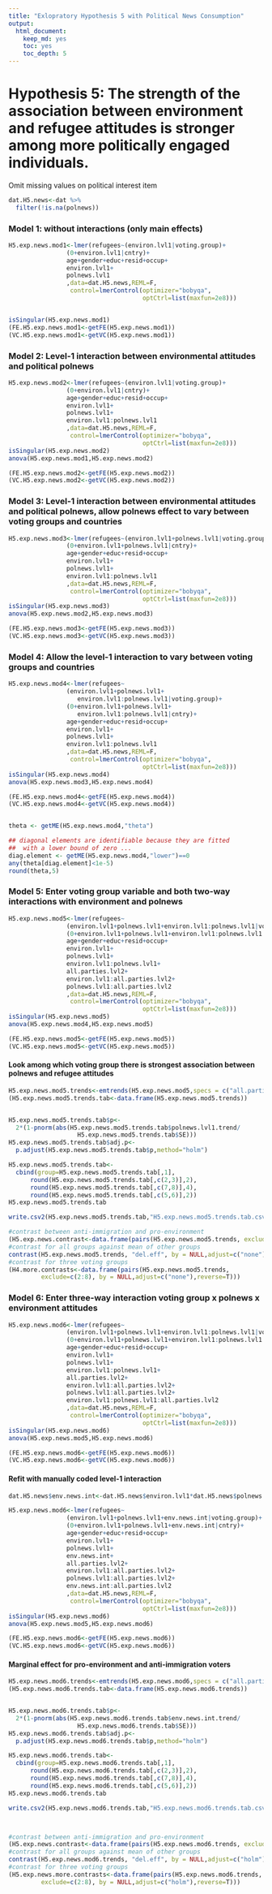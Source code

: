 ```yaml
---
title: "Exlopratory Hypothesis 5 with Political News Consumption"
output: 
  html_document: 
    keep_md: yes
    toc: yes
    toc_depth: 5
---
```



# Hypothesis 5: The strength of the association between environment and refugee attitudes is stronger among more politically engaged individuals. 

Omit missing values on political interest item

```r
dat.H5.news<-dat %>%
  filter(!is.na(polnews))
```

### Model 1: without interactions (only main effects)

```r
H5.exp.news.mod1<-lmer(refugees~(environ.lvl1|voting.group)+
                (0+environ.lvl1|cntry)+
                age+gender+educ+resid+occup+
                environ.lvl1+
                polnews.lvl1
                ,data=dat.H5.news,REML=F,
                 control=lmerControl(optimizer="bobyqa",
                                     optCtrl=list(maxfun=2e8)))


isSingular(H5.exp.news.mod1)
(FE.H5.exp.news.mod1<-getFE(H5.exp.news.mod1))
(VC.H5.exp.news.mod1<-getVC(H5.exp.news.mod1))


```

\newpage

### Model 2: Level-1 interaction between environmental attitudes and political polnews

```r
H5.exp.news.mod2<-lmer(refugees~(environ.lvl1|voting.group)+
                (0+environ.lvl1|cntry)+
                age+gender+educ+resid+occup+
                environ.lvl1+
                polnews.lvl1+
                environ.lvl1:polnews.lvl1
                ,data=dat.H5.news,REML=F,
                 control=lmerControl(optimizer="bobyqa",
                                     optCtrl=list(maxfun=2e8)))
isSingular(H5.exp.news.mod2)
anova(H5.exp.news.mod1,H5.exp.news.mod2)

(FE.H5.exp.news.mod2<-getFE(H5.exp.news.mod2))
(VC.H5.exp.news.mod2<-getVC(H5.exp.news.mod2))

```

\newpage

### Model 3: Level-1 interaction between environmental attitudes and political polnews, allow polnews effect to vary between voting groups and countries

```r
H5.exp.news.mod3<-lmer(refugees~(environ.lvl1+polnews.lvl1|voting.group)+
                (0+environ.lvl1+polnews.lvl1|cntry)+
                age+gender+educ+resid+occup+
                environ.lvl1+
                polnews.lvl1+
                environ.lvl1:polnews.lvl1
                ,data=dat.H5.news,REML=F,
                 control=lmerControl(optimizer="bobyqa",
                                     optCtrl=list(maxfun=2e8)))
isSingular(H5.exp.news.mod3)
anova(H5.exp.news.mod2,H5.exp.news.mod3)

(FE.H5.exp.news.mod3<-getFE(H5.exp.news.mod3))
(VC.H5.exp.news.mod3<-getVC(H5.exp.news.mod3))

```


\newpage

### Model 4: Allow the level-1 interaction to vary between voting groups and countries

```r
H5.exp.news.mod4<-lmer(refugees~
                (environ.lvl1+polnews.lvl1+
                   environ.lvl1:polnews.lvl1|voting.group)+
                (0+environ.lvl1+polnews.lvl1+
                   environ.lvl1:polnews.lvl1|cntry)+
                age+gender+educ+resid+occup+
                environ.lvl1+
                polnews.lvl1+
                environ.lvl1:polnews.lvl1
                ,data=dat.H5.news,REML=F,
                 control=lmerControl(optimizer="bobyqa",
                                     optCtrl=list(maxfun=2e8)))
isSingular(H5.exp.news.mod4)
anova(H5.exp.news.mod3,H5.exp.news.mod4)

(FE.H5.exp.news.mod4<-getFE(H5.exp.news.mod4))
(VC.H5.exp.news.mod4<-getVC(H5.exp.news.mod4))


theta <- getME(H5.exp.news.mod4,"theta")

## diagonal elements are identifiable because they are fitted
##  with a lower bound of zero ...
diag.element <- getME(H5.exp.news.mod4,"lower")==0
any(theta[diag.element]<1e-5)
round(theta,5)

```

\newpage

### Model 5: Enter voting group variable and both two-way interactions with environment and polnews

```r
H5.exp.news.mod5<-lmer(refugees~
                (environ.lvl1+polnews.lvl1+environ.lvl1:polnews.lvl1|voting.group)+
                (0+environ.lvl1+polnews.lvl1+environ.lvl1:polnews.lvl1|cntry)+
                age+gender+educ+resid+occup+
                environ.lvl1+
                polnews.lvl1+
                environ.lvl1:polnews.lvl1+
                all.parties.lvl2+
                environ.lvl1:all.parties.lvl2+
                polnews.lvl1:all.parties.lvl2
                ,data=dat.H5.news,REML=F,
                 control=lmerControl(optimizer="bobyqa",
                                     optCtrl=list(maxfun=2e8)))
isSingular(H5.exp.news.mod5)
anova(H5.exp.news.mod4,H5.exp.news.mod5)

(FE.H5.exp.news.mod5<-getFE(H5.exp.news.mod5))
(VC.H5.exp.news.mod5<-getVC(H5.exp.news.mod5))

```

\newpage

#### Look among which voting group there is strongest association between polnews and refugee attitudes

```r
H5.exp.news.mod5.trends<-emtrends(H5.exp.news.mod5,specs = c("all.parties.lvl2"),var=c("polnews.lvl1"))
(H5.exp.news.mod5.trends.tab<-data.frame(H5.exp.news.mod5.trends))


H5.exp.news.mod5.trends.tab$p<-
  2*(1-pnorm(abs(H5.exp.news.mod5.trends.tab$polnews.lvl1.trend/
                   H5.exp.news.mod5.trends.tab$SE)))
H5.exp.news.mod5.trends.tab$adj.p<-
  p.adjust(H5.exp.news.mod5.trends.tab$p,method="holm")

H5.exp.news.mod5.trends.tab<-
  cbind(group=H5.exp.news.mod5.trends.tab[,1],
      round(H5.exp.news.mod5.trends.tab[,c(2,3)],2),
      round(H5.exp.news.mod5.trends.tab[,c(7,8)],4),
      round(H5.exp.news.mod5.trends.tab[,c(5,6)],2))
H5.exp.news.mod5.trends.tab

write.csv2(H5.exp.news.mod5.trends.tab,"H5.exp.news.mod5.trends.tab.csv")

#contrast between anti-immigration and pro-environment
(H5.exp.news.contrast<-data.frame(pairs(H5.exp.news.mod5.trends, exclude = c(2:9),reverse=T)))
#contrast for all groups against mean of other groups
contrast(H5.exp.news.mod5.trends, "del.eff", by = NULL,adjust=c("none"))
#contrast for three voting groups
(H4.more.contrasts<-data.frame(pairs(H5.exp.news.mod5.trends, 
         exclude=c(2:8), by = NULL,adjust=c("none"),reverse=T)))

```

\newpage

### Model 6: Enter three-way interaction voting group x polnews x environment attitudes

```r
H5.exp.news.mod6<-lmer(refugees~
                (environ.lvl1+polnews.lvl1+environ.lvl1:polnews.lvl1|voting.group)+
                (0+environ.lvl1+polnews.lvl1+environ.lvl1:polnews.lvl1|cntry)+
                age+gender+educ+resid+occup+
                environ.lvl1+
                polnews.lvl1+
                environ.lvl1:polnews.lvl1+
                all.parties.lvl2+
                environ.lvl1:all.parties.lvl2+
                polnews.lvl1:all.parties.lvl2+
                environ.lvl1:polnews.lvl1:all.parties.lvl2
                ,data=dat.H5.news,REML=F,
                 control=lmerControl(optimizer="bobyqa",
                                     optCtrl=list(maxfun=2e8)))
isSingular(H5.exp.news.mod6)
anova(H5.exp.news.mod5,H5.exp.news.mod6)

(FE.H5.exp.news.mod6<-getFE(H5.exp.news.mod6))
(VC.H5.exp.news.mod6<-getVC(H5.exp.news.mod6))

```

#### Refit with manually coded level-1 interaction

```r
dat.H5.news$env.news.int<-dat.H5.news$environ.lvl1*dat.H5.news$polnews.lvl1

H5.exp.news.mod6<-lmer(refugees~
                (environ.lvl1+polnews.lvl1+env.news.int|voting.group)+
                (0+environ.lvl1+polnews.lvl1+env.news.int|cntry)+
                age+gender+educ+resid+occup+
                environ.lvl1+
                polnews.lvl1+
                env.news.int+
                all.parties.lvl2+
                environ.lvl1:all.parties.lvl2+
                polnews.lvl1:all.parties.lvl2+
                env.news.int:all.parties.lvl2
                ,data=dat.H5.news,REML=F,
                 control=lmerControl(optimizer="bobyqa",
                                     optCtrl=list(maxfun=2e8)))
isSingular(H5.exp.news.mod6)
anova(H5.exp.news.mod5,H5.exp.news.mod6)

(FE.H5.exp.news.mod6<-getFE(H5.exp.news.mod6))
(VC.H5.exp.news.mod6<-getVC(H5.exp.news.mod6))

```


#### Marginal effect for pro-environment and anti-immigration voters

```r
H5.exp.news.mod6.trends<-emtrends(H5.exp.news.mod6,specs = c("all.parties.lvl2"),var=c("env.news.int"))
(H5.exp.news.mod6.trends.tab<-data.frame(H5.exp.news.mod6.trends))


H5.exp.news.mod6.trends.tab$p<-
  2*(1-pnorm(abs(H5.exp.news.mod6.trends.tab$env.news.int.trend/
                   H5.exp.news.mod6.trends.tab$SE)))
H5.exp.news.mod6.trends.tab$adj.p<-
  p.adjust(H5.exp.news.mod6.trends.tab$p,method="holm")

H5.exp.news.mod6.trends.tab<-
  cbind(group=H5.exp.news.mod6.trends.tab[,1],
      round(H5.exp.news.mod6.trends.tab[,c(2,3)],2),
      round(H5.exp.news.mod6.trends.tab[,c(7,8)],4),
      round(H5.exp.news.mod6.trends.tab[,c(5,6)],2))
H5.exp.news.mod6.trends.tab

write.csv2(H5.exp.news.mod6.trends.tab,"H5.exp.news.mod6.trends.tab.csv")



#contrast between anti-immigration and pro-environment
(H5.exp.news.contrast<-data.frame(pairs(H5.exp.news.mod6.trends, exclude = c(2:9),reverse=T)))
#contrast for all groups against mean of other groups
contrast(H5.exp.news.mod6.trends, "del.eff", by = NULL,adjust=c("holm"))
#contrast for three voting groups
(H5.exp.news.more.contrasts<-data.frame(pairs(H5.exp.news.mod6.trends, 
         exclude=c(2:8), by = NULL,adjust=c("holm"),reverse=T)))



```

